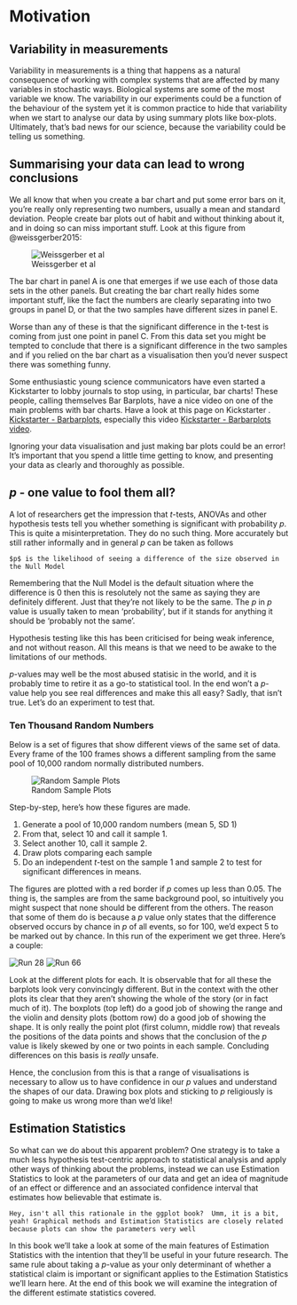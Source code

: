 # Motivation

## Variability in measurements

Variability in measurements is a thing that happens as a natural consequence of working with complex systems that are affected by many variables in stochastic ways. Biological systems are some of the most variable we know. The variability in our experiments could be a function of the behaviour of the system yet it is common practice to hide that variability when we start to analyse our data by using summary plots like box-plots.  Ultimately, that's bad news for our science, because the variability could be telling us something.

## Summarising your data can lead to wrong conclusions

We all know that when you create a bar chart and put some error bars on it, you're really only representing two numbers, usually a mean and standard deviation. People create bar plots out of habit and without thinking about it, and in doing so can miss important stuff. Look at this figure from @weissgerber2015:  

![Weissgerber et al](fig/barplots.png)

The bar chart in panel A is one that emerges if we use each of those data sets in the other panels. But creating the bar chart really hides some important stuff, like the fact the numbers are clearly separating into two groups in panel D, or that the two samples have different sizes in panel E.

Worse than any of these is that the significant difference in the t-test is coming from just one point in panel C. From this data set you might be tempted to conclude that there is a significant difference in the two samples and if you relied on the bar chart as a visualisation then you'd never suspect there was something funny.  

Some enthusiastic young science communicators have even started a Kickstarter to lobby journals to stop using, in particular, bar charts! These people, calling themselves Bar Barplots, have a nice video on one of the main problems with  bar charts. Have a look at this page on Kickstarter . [Kickstarter - Barbarplots](https://www.kickstarter.com/projects/1474588473/barbarplots), especially this video [Kickstarter - Barbarplots video ](https://ksr-video.imgix.net/projects/2453455/video-665338-h264_high.mp4).


Ignoring your data visualisation and just making bar plots could be an error! It's important that you spend a little time getting to know, and presenting your data as clearly and thoroughly as possible.  

## _p_ - one value to fool them all?

A lot of researchers get the impression that $t$-tests, ANOVAs and other hypothesis tests tell you whether something is significant with probability $p$. This is quite a misinterpretation. They do no such thing. More accurately but still rather informally and in general $p$ can be taken as follows

```block2
$p$ is the likelihood of seeing a difference of the size observed in the Null Model
```

Remembering that the Null Model is the default situation where the difference is 0 then this is resolutely not the same as saying they are definitely different. Just that they're not likely to be the same. The $p$ in $p$ value is usually taken to mean 'probability', but if it stands for anything it should be 'probably not the same'. 

Hypothesis testing like this has been criticised for being weak inference, and not without reason. All this means is that we need to be awake to the limitations of our methods.

$p$-values may well be the most abused statisic in the world, and it is probably time to retire it as a go-to statistical tool. In the end won't a _p_-value help you see real differences and make this all easy? Sadly, that isn't true. Let's do an experiment to test that.

### Ten Thousand Random Numbers
Below is a set of figures that show different views of the same set of data. Every frame of the 100 frames shows a different sampling from the same pool of 10,000 random normally distributed numbers.


![Random Sample Plots](fig/animation.gif)

Step-by-step, here's how these figures are made.

1. Generate a pool of 10,000 random numbers (mean 5, SD 1)
2. From that, select 10 and call it sample 1.
3. Select another 10, call it sample 2.
4. Draw plots comparing each sample
5. Do an independent _t_-test on the sample 1 and sample 2 to test for significant differences in means.

The figures are plotted with a red border if _p_ comes up less than 0.05. The thing is, the samples are from the same background pool, so intuitively you might suspect that none should be different from the others. The reason that some of them do is because a _p_ value only states that the difference observed occurs by chance in _p_ of all events, so for 100, we'd expect 5 to be marked out by chance. In this run of the experiment we get three. Here's a couple:

![Run 28](fig/file_28.png)
![Run 66](fig/file_66.png)


Look at the different plots for each. It is observable that for all these the barplots look very convincingly different. But in the context with the other plots its clear that they aren't showing the whole of the story (or in fact much of it). The boxplots (top left) do a good job of showing the range and the violin and density plots (bottom row) do a good job of showing the shape. It is only really the point plot (first column, middle row) that reveals the positions of the data points and shows that the conclusion of the _p_ value is likely skewed by one or two points in each sample. Concluding differences on this basis is _really_ unsafe. 

Hence, the conclusion from this is that a range of visualisations is necessary to allow us to have confidence in our _p_ values and understand the shapes of our data. Drawing box plots and sticking to _p_ religiously is going to make us wrong more than we'd like! 

## Estimation Statistics 

So what can we do about this apparent problem? One strategy is to take a much less hypothesis test-centric approach to statistical analysis and apply other ways of thinking about the problems, instead we can use Estimation Statistics to look at the parameters of our data and get an idea of magnitude of an effect or difference and an associated confidence interval that estimates how believable that estimate is.

```block2
Hey, isn't all this rationale in the ggplot book?  Umm, it is a bit, yeah! Graphical methods and Estimation Statistics are closely related because plots can show the parameters very well
```

In this book we'll take a look at some of the main features of Estimation Statistics with the intention that they'll be useful in your future research. The same rule about taking a $p$-value as your only determinant of whether a statistical claim is important or significant applies to the Estimation Statistics we'll learn here. At the end of this book we will examine the integration of the different estimate statistics covered.



